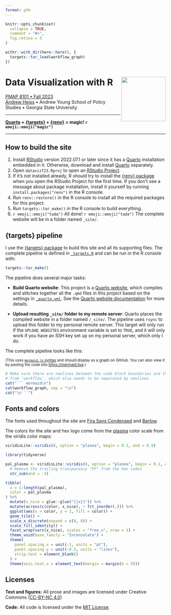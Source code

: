 ```yaml
---
format: gfm
---
```


<!-- README.md is generated from README.qmd. Please edit that file -->

```r
knitr::opts_chunk$set(
  collapse = TRUE,
  comment = "#>",
  fig.retina = 3
)

withr::with_dir(here::here(), {
  targets::tar_load(workflow_graph)
})
```

# Data Visualization with R <a href='https://econf23.classes.andrewheiss.com/'><img src='files/favicon-512.png' align="right" height="139" /></a>

[PMAP 8101 • Fall 2023](https://datavizf23.classes.andrewheiss.com/)  
[Andrew Heiss](https://www.andrewheiss.com/) • Andrew Young School of Policy Studies • Georgia State University

---

**[Quarto](https://quarto.org/) + [{targets}](https://docs.ropensci.org/targets/) + [{renv}](https://rstudio.github.io/renv/) = magic! `r emoji::emoji("magic")`**

---

## How to build the site

1. Install [RStudio](https://www.rstudio.com/products/rstudio/download/#download) version 2022.07.1 or later since it has a [Quarto](https://quarto.org/) installation embedded in it. Otherwise, download and install [Quarto](https://quarto.org/) separately.
2. Open `datavizf23.Rproj` to open an [RStudio Project](https://r4ds.had.co.nz/workflow-projects.html).
3. If it's not installed already, R *should* try to install the [{renv} package](https://rstudio.github.io/renv/) when you open the RStudio Project for the first time. If you don't see a message about package installation, install it yourself by running `install.packages("renv")` in the R console.
4. Run `renv::restore()` in the R console to install all the required packages for this project.
5. Run `targets::tar_make()` in the R console to build everything.
6. `r emoji::emoji("tada")` All done! `r emoji::emoji("tada")` The complete website will be in a folder named `_site/`.


## {targets} pipeline

I use the [{targets} package](https://docs.ropensci.org/targets/) to build this site and all its supporting files. The complete pipeline is defined in [`_targets.R`](_targets.R) and can be run in the R console with:

```r
targets::tar_make()
```

The pipeline does several major tasks:

- **Build Quarto website**: This project is a [Quarto website](https://quarto.org/docs/websites/), which compiles and stitches together all the `.qmd` files in this project based on the settings in [`_quarto.yml`](_quarto.yml). See the [Quarto website documentation](https://quarto.org/docs/websites/) for more details.

- **Upload resulting `_site/` folder to my remote server**: Quarto places the compiled website in a folder named `/_site/`. The pipeline uses `rsync` to upload this folder to my personal remote server. This target will only run if the `UPLOAD_WEBSITES` environment variable is set to `TRUE`, and it will only work if you have an SSH key set up on my personal server, which only I do.

The complete pipeline looks like this:

<small>(This uses [`mermaid.js` syntax](https://mermaid-js.github.io/mermaid/) and should display as a graph on GitHub. You can also view it by pasting the code into <https://mermaid.live>.)</small>

```r
# Make sure there are newlines between the code block boundaries and the output
# from `workflow`, which also needs to be separated by newlines
cat("``` mermaid\n")
cat(workflow_graph, sep = "\n")
cat("\n```")
```


## Fonts and colors

The fonts used throughout the site are [Fira Sans Condensed](https://fonts.google.com/specimen/Fira+Sans+Condensed) and [Barlow](https://fonts.google.com/specimen/Barlow).

The colors for the site and hex logo come from the [plasma](https://cran.r-project.org/web/packages/viridis/vignettes/intro-to-viridis.html#the-color-scales) color scale from the viridis color maps:

```r
viridisLite::viridis(8, option = "plasma", begin = 0.1, end = 0.9)
```

```r
library(tidyverse)

pal_plasma <- viridisLite::viridis(8, option = "plasma", begin = 0.1, end = 0.9) %>% 
  # Remove the trailing transparency "FF" from the hex codes
  str_sub(end = -3)

tibble(
  x = 1:length(pal_plasma),
  color = pal_plasma
) %>%
  mutate(x_nice = glue::glue("[{x}]")) %>%
  mutate(across(c(color, x_nice), ~ fct_inorder(.))) %>%
  ggplot(aes(x = color, y = 1, fill = color)) +
  geom_tile() +
  scale_x_discrete(expand = c(0, 0)) +
  scale_fill_identity() +
  facet_wrap(vars(x_nice), scales = "free_x", nrow = 1) +
  theme_void(base_family = "Inconsolata") +
  theme(
    panel.spacing.x = unit(-1, units = "pt"),
    panel.spacing.y = unit(-0.5, units = "lines"),
    strip.text = element_blank()
  ) +
  theme(axis.text.x = element_text(margin = margin(b = 5)))
```


## Licenses

**Text and figures:** All prose and images are licensed under Creative Commons ([CC-BY-NC 4.0](https://creativecommons.org/licenses/by-nc/4.0/))

**Code:** All code is licensed under the [MIT License](LICENSE.md).
